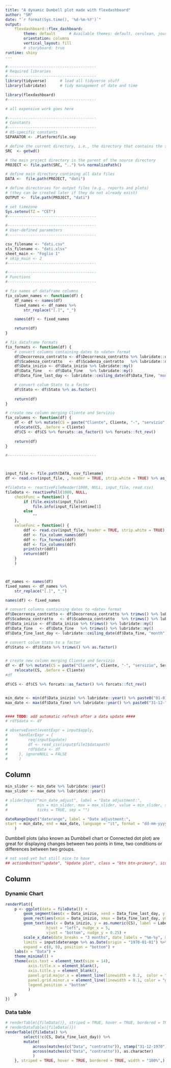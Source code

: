 ```yaml
---
title: "A dynamic Dumbell plot made with flexdashboard"
author: "SM"
date: "`r format(Sys.time(), '%d-%m-%Y')`"
output:
    flexdashboard::flex_dashboard:
        theme: default      # Available themes: default, cerulean, journal, flatly, darkly, readable, spacelab, united, cosmo, lumen, paper, sandstone, simplex, yeti.
        orientation: columns
        vertical_layout: fill
        # storyboard: true
runtime: shiny
---
```



```r
#---------------------------------------
# Required libraries
#---------------------------------------
library(tidyverse)      # load all tidyverse stuff
library(lubridate)      # tidy management of date and time

library(flexdashboard)
#---------------------------------------
```

```r
# all expensive work goes here

#---------------------------------------
# Constants
#---------------------------------------
# OS-specific constants
SEPARATOR <- .Platform$file.sep

# define the current directory, i.e., the directory that contains the source files
SRC  <- getwd()

# the main project directory is the parent of the source directory
PROJECT <- file.path(SRC, "..") %>% normalizePath()

# define main directory contining all data files
DATA <-  file.path(PROJECT, "dati")

# define directories for output files (e.g., reports and plots) 
# (they can be created later if they do not already exist)
OUTPUT <-  file.path(PROJECT, "dati")

# set timezone
Sys.setenv(TZ = "CET")
#---------------------------------------

#---------------------------------------
# User-defined parameters
#---------------------------------------

csv_filename <- "dati.csv"
xls_filename <- "dati.xlsx"
sheet_main <- "Foglio 1"
# skip_main <- 2
#---------------------------------------

#---------------------------------------
# Functions
#---------------------------------------

# fix names of dataframe columns
fix_column_names <- function(df) {
    df_names <- names(df)
    fixed_names <- df_names %>%
        str_replace("[.]", "_")

    names(df) <- fixed_names

    return(df)
}

# fix dataframe formats
fix_formats <- function(df) {    
    # convert columns containing dates to <date> format
    df$Decorrenza_contratto <- df$Decorrenza_contratto %>% lubridate::dmy()
    df$Scadenza_contratto   <- df$Scadenza_contratto   %>% lubridate::dmy()
    df$Data_inizio <- df$Data_inizio %>% lubridate::my()
    df$Data_fine   <- df$Data_fine   %>% lubridate::my()
    df$Data_fine_last_day <- lubridate::ceiling_date(df$Data_fine, "month") - days(1)

    # convert colum Stato to a factor
    df$Stato <- df$Stato %>% as.factor()
    
    return(df)
}

# create new column merging Cliente and Servizio
fix_columns <- function(df) {
    df <- df %>% mutate(CS = paste("Cliente", Cliente, "-", "servizio", Servizio), .keep = "all") %>% 
    relocate(CS, .before = Cliente)
    df$CS <- df$CS %>% forcats::as_factor() %>% forcats::fct_rev()
    
    return(df)
}

#---------------------------------------



input_file <- file.path(DATA, csv_filename)
df <- read.csv(input_file, , header = TRUE, strip.white = TRUE) %>% as_tibble()

#fileData <- reactiveFileReader(1000, NULL, input_file, read.csv)
fileData <- reactivePoll(1000, NULL,
    checkFunc = function() {
        if (file.exists(input_file))
            file.info(input_file)$mtime[1]
        else
            ""
    },
    valueFunc = function() {
        ddf <- read.csv(input_file, header = TRUE, strip.white = TRUE)
        ddf <- fix_column_names(ddf)
        ddf <- fix_formats(ddf)
        ddf <- fix_columns(ddf)
        print(str(ddf))
        return(ddf)
    }
    )



df_names <- names(df)
fixed_names <- df_names %>%
    str_replace("[.]", "_")

names(df) <- fixed_names

# convert columns containing dates to <date> format
df$Decorrenza_contratto <- df$Decorrenza_contratto %>% trimws() %>% lubridate::dmy()
df$Scadenza_contratto   <- df$Scadenza_contratto   %>% trimws() %>% lubridate::dmy()
df$Data_inizio <- df$Data_inizio %>% trimws() %>% lubridate::my()
df$Data_fine   <- df$Data_fine   %>% trimws() %>% lubridate::my()
df$Data_fine_last_day <- lubridate::ceiling_date(df$Data_fine, "month") - days(1)

# convert colum Stato to a factor
df$Stato <- df$Stato %>% trimws() %>% as.factor()


# create new column merging Cliente and Servizio
df <- df %>% mutate(CS = paste("Cliente", Cliente, "-", "servizio", Servizio), .keep = "all") %>%
    relocate(CS, .before = Cliente)
#df

df$CS <- df$CS %>% forcats::as_factor() %>% forcats::fct_rev()


min_date <- min(df$Data_inizio) %>% lubridate::year() %>% paste0("01-01-", .) %>% lubridate::dmy()
max_date <- max(df$Data_fine) %>% lubridate::year() %>% paste0("31-12-", .) %>% lubridate::dmy()


#### TODO: add automatic refresh after a data update ####
# rdf$data <- df

# observeEvent(eventExpr = input$apply,
#     handlerExpr = {
#         req(input$update)
#         df <- read_csv(input$file1$datapath)
#         rdf$data <- df
#     }, ignoreNULL = FALSE
#     )

```

## Column {.sidebar}

```r
min_slider <- min_date %>% lubridate::year()
max_slider <- max_date %>% lubridate::year()

# sliderInput("min_date_adjust", label = "Date adjustment:",
#             min = min_slider, max = max_slider, value = min_slider, step = NULL,
#             ticks = TRUE, sep = "")

dateRangeInput("daterange", label = "Date adjustment:",
start = min_date, end = max_date, language = "it", format = "dd-mm-yyyy"
    )
```


::: card
Dumbbell plots (also known as Dumbbell chart or Connected dot plot) are great for displaying changes between two points in time, two conditions or differences between two groups.
:::

```r
# not used yet but still nice to have
## actionButton("update", "Update plot", class = "btn btn-primary", icon("person-running"))

```

## Column {.tabset}

### Dynamic Chart 

```r
renderPlot({
    p <- ggplot(data = fileData()) + 
        geom_segment(aes(x = Data_inizio, xend = Data_fine_last_day, y = CS, yend = CS), linewidth = 0.0) +
        geom_rect(aes(xmin = Data_inizio, xmax = Data_fine_last_day, ymin = as.numeric(CS) - 0.1, ymax = as.numeric(CS) + 0.1, fill = Stato), color = "black") +
        geom_text(aes(x = Data_inizio, y = as.numeric(CS), label = Label), color = "black", 
                  hjust = "left", nudge_x = 5, 
                  vjust = "bottom", nudge_y = 0.25) +
        scale_x_date(date_breaks = "3 months", date_labels = "%m-%y", minor_breaks = "1 month", 
        limits = input$daterange %>% as.Date(origin = "1970-01-01") %>% lubridate::ymd(), 
        expand = c(0, 0), position = "bottom") +
    labs(x = "Data") + 
    theme_minimal() + 
    theme(axis.text = element_text(size = 14),
          axis.title.x = element_blank(), 
          axis.title.y = element_blank(), 
          panel.grid.major.x = element_line(linewidth = 0.2,  color = "black"),
          panel.grid.minor.x = element_line(linewidth = 0.1, color = "gray"),
          legend.position = "bottom"
          )
    p
})
```

### Data table {data-width="50%"}
```r
# renderTable({fileData()}, striped = TRUE, hover = TRUE, bordered = TRUE)
# renderDataTable({fileData()})
renderTable({fileData() %>% 
        select(!c(CS, Data_fine_last_day)) %>% 
        mutate(
            across(matches(c("Data", "contratto")), stamp("31-12-1970")),
            across(matches(c("Data", "contratto")), as.character)
            )
    }, striped = TRUE, hover = TRUE, bordered = TRUE, width = "100%",)
```

